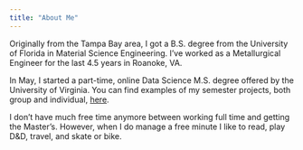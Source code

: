 ```yaml
--- 
title: "About Me"
---
```


Originally from the Tampa Bay area, I got a B.S. degree from the University of Florida in Material Science Engineering. I've worked as a Metallurgical Engineer for the last 4.5 years in Roanoke, VA. 

In May, I started a part-time, online Data Science M.S. degree offered by the University of Virginia. You can find examples of my semester projects, both group and individual, [here](github.com/camillevleonard).

I don't have much free time anymore between working full time and getting the Master's. However, when I do manage a free minute I like to read, play D&D, travel, and skate or bike. 